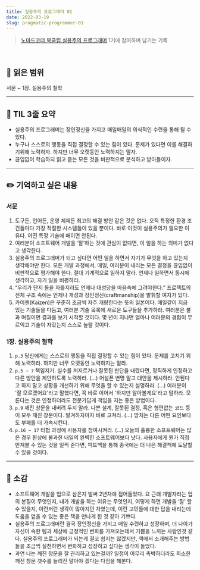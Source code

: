 ```yaml
---
title: 실용주의 프로그래머 01
date: 2022-03-19
slug: pragmatic-programmer-01
---
```


> [노마드코더 북클럽 실용주의 프로그래머](https://nomadcoders.co/pragmatic-programmer?utm_source=Nomad+Academy&utm_campaign=b21db3e0fc-EMAIL_CAMPAIGN_2022_03_11&utm_medium=email&utm_term=0_4313d957c9-b21db3e0fc-44797189&mc_cid=b21db3e0fc&mc_eid=ada1dd7049) 1기에 참여하며 남기는 기록

<br />

## 📖 읽은 범위

서문 ~ 1장. 실용주의 철학

---

## 📍 TIL 3줄 요약

- 실용주의 프로그래머는 장인정신을 가지고 매일매일의 의식적인 수련을 통해 될 수 있다.
- 누구나 스스로의 행동을 직접 결정할 수 있는 힘이 있다. 문제가 있다면 이를 해결하기위해 노력하자. 하지만 너무 오랫동안 노력하지는 말자.
- 끊임없이 학습하되 읽고 듣는 모든 것을 비판적으로 분석하고 받아들이자.

---

## ✏️ 기억하고 싶은 내용

### 서문

1. 도구든, 언어든, 운영 체제든 최고의 해결 방안 같은 것은 없다. 오직 특정한 환경 조건들마다 가장 적절한 시스템들이 있을 뿐이다. 바로 이것이 실용주의가 필요한 이유다. 어떤 특정 기술에 매이면 안된다.
2. 여러분이 소프트웨어 개발을 ‘잘’하는 것에 관심이 없다면, 이 일을 하는 의미가 없다고 생각한다.
3. 실용주의 프로그래머가 되고 싶다면 어떤 일을 하면서 자기가 무엇을 하고 있는지 생각해야만 한다. 모든 개발 과정에서, 매일, 여러분이 내리는 모든 결정을 끊임없이 비판적으로 평가해야 한다. 절대 기계적으로 일하지 말라. 언제나 일하면서 동시에 생각하고, 자기 일을 비평하라.
4. “우리가 단지 돌을 자를지라도 언제나 대성당을 마음속에 그려야한다.” 프로젝트의 전체 구조 속에는 언제나 개성과 장인정신(craftmanship)을 발휘할 여지가 있다.
5. 카이젠(Kaizen)은 꾸준히 조금씩 자주 개량한다는 뜻의 일본어다. 매일같이 지금 있는 기술들을 다듬고, 여러분 기술 목록에 새로운 도구들을 추가하라. 여러분은 불과 며칠이면 결과를 보기 시작할 것이다. 몇 년이 지나면 얼마나 여러분의 경험이 무르익고 기술이 자랐는지 스스로 놀랄 것이다.

### 1장. 실용주의 철학

1. `p.3` 당신에게는 스스로의 행동을 직접 결정할 수 있는 힘이 있다. 문제를 고치기 위해 노력하라. 하지만 너무 오랫동안 노력하지는 말라.
2. `p.5 ~ 7` 책임지기. 실수를 저지르거나 잘못된 판단을 내렸다면, 정직하게 인정하고 다른 방안을 제안하도록 노력하라. (...) 어설픈 변명 말고 대안을 제시하라. 안된다고 하지 말고 상황을 개선하기 위해 무엇을 할 수 있는지 설명하라. (...) 여러분이 '잘 모르겠어요'라고 말했다면, 꼭 바로 이어서 '하지만 알아볼게요'라고 말하라. 모른다는 것은 인정하더라도 전문가답게 책임을 지는 좋은 방법이다.
3. `p.9` 깨진 창문을 내버려 두지 말라. 나쁜 설계, 잘못된 결정, 혹은 형편없는 코드 등이 모두 깨진 창문이다. 발겨하자마자 바로 고쳐라. (...) 방치는 다른 어떤 요인보다도 부패를 더 가속시킨다.
4. `p.16 ~ 17` 타협 과정에 사용자를 참여시켜라. (...) 오늘의 훌륭한 소프트웨어는 많은 경우 환상에 불과한 내일의 완벽한 소프트웨어보다 낫다. 사용자에게 뭔가 직접 만져볼 수 있는 것을 일찍 준다면, 피드백을 통해 종국에는 더 나은 해결책에 도달할 수 있을 것이다.

---

## 💭 소감

- 소프트웨어 개발을 업으로 삼은지 벌써 2년차에 접어들었다. 요 근래 개발자라는 업의 본질이 무엇인지, 내가 개발을 하는 이유는 무엇인지, 어떻게 하면 개발을 ‘잘’ 할 수 있을지, 이런저런 생각이 많아지던 차였는데, 이런 고민들에 대한 답을 내리는데 도움을 얻을 수 있는 좋은 책을 만나게 된 것 같아 기쁘다.
- 실용주의 프로그래머란 결국 장인정신을 가지고 매일 수련하고 성장하며, 더 나아가 자신이 속한 팀과 세상에 긍정적인 변화를 가져오는데서 기쁨을 느끼는 사람인것 같다. 실용주의 프로그래머가 되는게 결코 쉽지는 않겠지만, 책에서 소개해주는 방법들을 조금씩 실천하면서 변화하고 성장하고 싶다는 생각이 들었다.
- 과연 나는 깨진 창문을 잘 관리하고 있는걸까? 일정이 아무리 촉박하더라도 최소한 깨진 창문 갯수를 늘리진 말아야 겠다는 다짐을 해본다.
